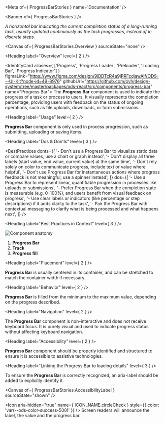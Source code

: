 
<Meta of={ ProgressBarStories } name='Documentation' />

<Banner of={ ProgressBarStories } />

_A horizontal bar indicating the current completion status of a long-running task, usually updated continuously as the task progresses, instead of in discrete steps._

<Canvas of={ ProgressBarStories.Overview } sourceState="none" />

<Heading label="Overview" level={ 2 } />

<IdentityCard aliases={ ['Progress', 'Progress Loader', 'Preloader', 'Loading Bar', 'Progress Indicator'] }
              figmaLink="https://www.figma.com/design/9jDDTcR4a9jPRFcdjawAlf/ODS---UI-Kit?node-id=49-8976"
              githubUrl="https://github.com/ovh/design-system/tree/master/packages/ods-react/src/components/progress-bar"
              name="Progress Bar">
  The **Progress Bar** component is used to indicate the progress of a task or process to users. It visually
  represents the completion percentage, providing users with feedback on the status of ongoing operations, such as
  file uploads, downloads, or form submissions.
</IdentityCard>

<Heading label="Usage" level={ 2 } />

**Progress Bar** component is only used in process progression, such as submitting, uploading or saving items.

<Heading label="Dos & Don'ts" level={ 3 } />

<BestPractices
  donts={[
    '- Don\'t use a Progress Bar to visualize static data or compare values, use a chart or graph instead',
    '- Don\'t display all three labels (start value, end value, current value) at the same time',
    '- Don\'t rely solely on color to communicate progress, include text or value where helpful',
    '- Don\'t use Progress Bar for instantaneous actions where progress feedback is not meaningful, use a spinner instead',
  ]}
  dos={[
    '- Use a Progress Bar to represent linear, quantifiable progression in processes like uploads or submissions',
    '- Prefer Progress Bar when the completion state is measurable (e.g. 0–100%), and users benefit from visual feedback on progress',
    '- Use clear labels or indicators (like percentage or step descriptions) if it adds clarity to the task',
    '- Pair the Progress Bar with contextual messaging to clarify what is being processed and what happens next',
  ]}
/>

<Heading label="Best Practices in Context" level={ 3 } />

![Component anatomy](components/progress-bar/anatomy.png "Component anatomy")

1. **Progress Bar**
2. **Track**
3. **Progress fill**

<Heading label="Placement" level={ 2 } />

**Progress Bar** is usually centered in its container, and can be stretched to match the container width if necessary.

<Heading label="Behavior" level={ 2 } />

**Progress Bar** is filled from the minimum to the maximum value, depending on the progress described.

<Heading label="Navigation" level={ 2 } />

The **Progress Bar** component is non-interactive and does not receive keyboard focus. It is purely visual and used to indicate progress status without affecting keyboard navigation.

<Heading label="Accessibility" level={ 2 } />

**Progress Bar** component should be properly identified and structured to ensure it is accessible to assistive technologies.

<Heading label="Linking the Progress Bar to loading details" level={ 3 } />

To ensure the **Progress Bar** is correctly recognized, an <ExternalLink href="https://developer.mozilla.org/en-US/docs/Web/Accessibility/ARIA/Reference/Attributes/aria-label">aria-label</ExternalLink> should be added to explicitly identify it.

<Canvas of={ ProgressBarStories.AccessibilityLabel } sourceState="shown" />

<Icon aria-hidden="true"
      name={ ICON_NAME.circleCheck }
      style={{ color: 'var(--ods-color-success-500)' }} /> Screen readers will announce the label, the value and the progress bar.
